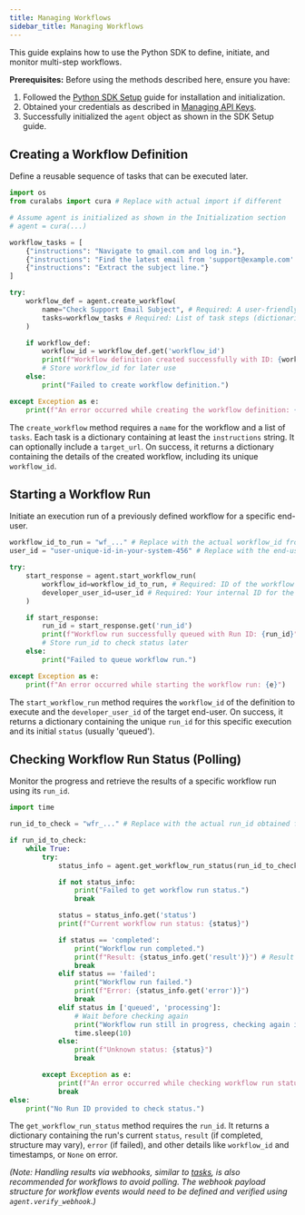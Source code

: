 ```yaml
---
title: Managing Workflows
sidebar_title: Managing Workflows
---
```


This guide explains how to use the Python SDK to define, initiate, and monitor multi-step workflows.

**Prerequisites:** Before using the methods described here, ensure you have:
1.  Followed the [Python SDK Setup](./sdk-setup.md) guide for installation and initialization.
2.  Obtained your credentials as described in [Managing API Keys](./managing-api-keys.md).
3.  Successfully initialized the `agent` object as shown in the SDK Setup guide.

## Creating a Workflow Definition

Define a reusable sequence of tasks that can be executed later.

```python
import os
from curalabs import cura # Replace with actual import if different

# Assume agent is initialized as shown in the Initialization section
# agent = cura(...)

workflow_tasks = [
    {"instructions": "Navigate to gmail.com and log in."},
    {"instructions": "Find the latest email from 'support@example.com'."},
    {"instructions": "Extract the subject line."}
]

try:
    workflow_def = agent.create_workflow(
        name="Check Support Email Subject", # Required: A user-friendly name
        tasks=workflow_tasks # Required: List of task steps (dictionaries with 'instructions' and optional 'target_url')
    )

    if workflow_def:
        workflow_id = workflow_def.get('workflow_id')
        print(f"Workflow definition created successfully with ID: {workflow_id}")
        # Store workflow_id for later use
    else:
        print("Failed to create workflow definition.")

except Exception as e:
    print(f"An error occurred while creating the workflow definition: {e}")

```

The `create_workflow` method requires a `name` for the workflow and a list of `tasks`. Each task is a dictionary containing at least the `instructions` string. It can optionally include a `target_url`. On success, it returns a dictionary containing the details of the created workflow, including its unique `workflow_id`.

## Starting a Workflow Run

Initiate an execution run of a previously defined workflow for a specific end-user.

```python
workflow_id_to_run = "wf_..." # Replace with the actual workflow_id from create_workflow
user_id = "user-unique-id-in-your-system-456" # Replace with the end-user's ID in your system

try:
    start_response = agent.start_workflow_run(
        workflow_id=workflow_id_to_run, # Required: ID of the workflow to run
        developer_user_id=user_id # Required: Your internal ID for the end-user
    )

    if start_response:
        run_id = start_response.get('run_id')
        print(f"Workflow run successfully queued with Run ID: {run_id}")
        # Store run_id to check status later
    else:
        print("Failed to queue workflow run.")

except Exception as e:
    print(f"An error occurred while starting the workflow run: {e}")

```

The `start_workflow_run` method requires the `workflow_id` of the definition to execute and the `developer_user_id` of the target end-user. On success, it returns a dictionary containing the unique `run_id` for this specific execution and its initial `status` (usually 'queued').

## Checking Workflow Run Status (Polling)

Monitor the progress and retrieve the results of a specific workflow run using its `run_id`.

```python
import time

run_id_to_check = "wfr_..." # Replace with the actual run_id obtained from start_workflow_run

if run_id_to_check:
    while True:
        try:
            status_info = agent.get_workflow_run_status(run_id_to_check) # Required: ID of the run

            if not status_info:
                print("Failed to get workflow run status.")
                break

            status = status_info.get('status')
            print(f"Current workflow run status: {status}")

            if status == 'completed':
                print("Workflow run completed.")
                print(f"Result: {status_info.get('result')}") # Result structure may vary
                break
            elif status == 'failed':
                print("Workflow run failed.")
                print(f"Error: {status_info.get('error')}")
                break
            elif status in ['queued', 'processing']:
                # Wait before checking again
                print("Workflow run still in progress, checking again in 10 seconds...")
                time.sleep(10)
            else:
                print(f"Unknown status: {status}")
                break

        except Exception as e:
            print(f"An error occurred while checking workflow run status: {e}")
            break
else:
    print("No Run ID provided to check status.")

```

The `get_workflow_run_status` method requires the `run_id`. It returns a dictionary containing the run's current `status`, `result` (if completed, structure may vary), `error` (if failed), and other details like `workflow_id` and timestamps, or `None` on error.

*(Note: Handling results via webhooks, similar to [tasks](./tasks.md#handling-results-via-webhooks-recommended), is also recommended for workflows to avoid polling. The webhook payload structure for workflow events would need to be defined and verified using `agent.verify_webhook`.)*
